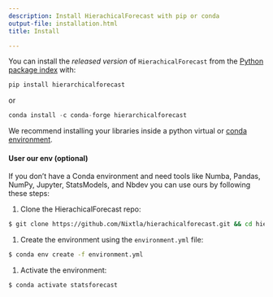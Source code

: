 ```yaml
---
description: Install HierachicalForecast with pip or conda
output-file: installation.html
title: Install

---
```


You can install the *released version* of `HierachicalForecast` from the
[Python package index](https://pypi.org) with:

```python
pip install hierarchicalforecast
```

or

```python
conda install -c conda-forge hierarchicalforecast
```

<Tip>

We recommend installing your libraries inside a python virtual or [conda
environment](https://docs.conda.io/projects/conda/en/latest/user-guide/install/macos.html).

</Tip>

#### User our env (optional)

If you don’t have a Conda environment and need tools like Numba, Pandas,
NumPy, Jupyter, StatsModels, and Nbdev you can use ours by following
these steps:

1.  Clone the HierachicalForecast repo:

```bash
$ git clone https://github.com/Nixtla/hierachicalforecast.git && cd hierachicalforecast
```

1.  Create the environment using the `environment.yml` file:

```bash
$ conda env create -f environment.yml
```

1.  Activate the environment:

```bash
$ conda activate statsforecast
```


